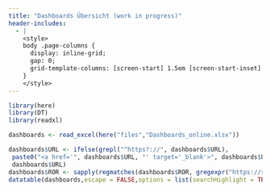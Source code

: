 ```yaml
---
title: "Dashboards Übersicht (work in progress)"
header-includes:
  - |
    <style>
    body .page-columns {
      display: inline-grid;
      gap: 0;
      grid-template-columns: [screen-start] 1.5em [screen-start-inset] 5fr [page-start page-start-inset] 7px [body-start-outset] 7px [body-start] 1.5em [body-content-start] minmax(1700px, calc(900px - 3em)) [body-content-end] 1.5em [body-end] 21px [body-end-outset] minmax(45px, 87px) [page-end-inset] 21px [page-end] 5fr [screen-end-inset] 1.5em [screen-end];
    }
    </style>
---
```


```r
library(here)
library(DT)
library(readxl)
```

```r
dashboards <- read_excel(here("files","Dashboards_online.xlsx"))
```

```r
dashboards$URL <- ifelse(grepl("^https?://", dashboards$URL),
 paste0("<a href='", dashboards$URL, "' target='_blank'>", dashboards$URL, "</a>"),
 dashboards$URL)
dashboards$ROR <- sapply(regmatches(dashboards$ROR, gregexpr("https://ror.org/[0-9a-z]{9}", dashboards$ROR)), function(url) paste0("<a href='", url, "' target='_blank'>", url, "</a>"))
datatable(dashboards,escape = FALSE,options = list(searchHighlight = TRUE, responsive = TRUE))
```
